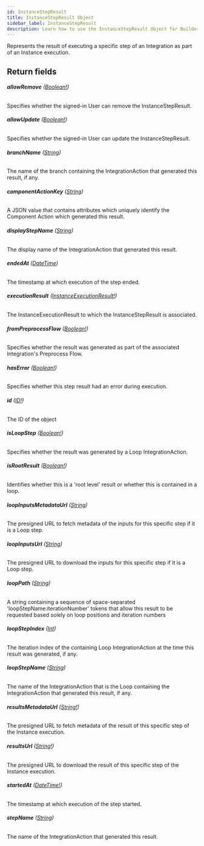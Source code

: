 ```yaml
---
id: InstanceStepResult
title: InstanceStepResult Object
sidebar_label: InstanceStepResult
description: Learn how to use the InstanceStepResult Object for Builder's API.
---
```


Represents the result of executing a specific step of an Integration as
part of an Instance execution.

## Return fields

###### <b>allowRemove</b> ([Boolean!](/composer/builder/api/schema/scalar/Boolean.mdx))

Specifies whether the signed-in User can remove the InstanceStepResult.

###### <b>allowUpdate</b> ([Boolean!](/composer/builder/api/schema/scalar/Boolean.mdx))

Specifies whether the signed-in User can update the InstanceStepResult.

###### <b>branchName</b> ([String](/composer/builder/api/schema/scalar/String.mdx))

The name of the branch containing the IntegrationAction that generated this result, if any.

###### <b>componentActionKey</b> ([String](/composer/builder/api/schema/scalar/String.mdx))

A JSON value that contains attributes which uniquely identify the Component Action which generated this result.

###### <b>displayStepName</b> ([String](/composer/builder/api/schema/scalar/String.mdx))

The display name of the IntegrationAction that generated this result.

###### <b>endedAt</b> ([DateTime](/composer/builder/api/schema/scalar/DateTime.mdx))

The timestamp at which execution of the step ended.

###### <b>executionResult</b> ([InstanceExecutionResult!](/composer/builder/api/schema/object/InstanceExecutionResult.mdx))

The InstanceExecutionResult to which the InstanceStepResult is associated.

###### <b>fromPreprocessFlow</b> ([Boolean!](/composer/builder/api/schema/scalar/Boolean.mdx))

Specifies whether the result was generated as part of the associated Integration's Preprocess Flow.

###### <b>hasError</b> ([Boolean!](/composer/builder/api/schema/scalar/Boolean.mdx))

Specifies whether this step result had an error during execution.

###### <b>id</b> ([ID!](/composer/builder/api/schema/scalar/ID.mdx))

The ID of the object

###### <b>isLoopStep</b> ([Boolean!](/composer/builder/api/schema/scalar/Boolean.mdx))

Specifies whether the result was generated by a Loop IntegrationAction.

###### <b>isRootResult</b> ([Boolean!](/composer/builder/api/schema/scalar/Boolean.mdx))

Identifies whether this is a 'root level' result or whether this is contained in a loop.

###### <b>loopInputsMetadataUrl</b> ([String](/composer/builder/api/schema/scalar/String.mdx))

The presigned URL to fetch metadata of the inputs for this specific step if it is a Loop step.

###### <b>loopInputsUrl</b> ([String](/composer/builder/api/schema/scalar/String.mdx))

The presigned URL to download the inputs for this specific step if it is a Loop step.

###### <b>loopPath</b> ([String](/composer/builder/api/schema/scalar/String.mdx))

A string containing a sequence of space-separated 'loopStepName:iterationNumber' tokens that allow this result to be requested based solely on loop positions and iteration numbers

###### <b>loopStepIndex</b> ([Int](/composer/builder/api/schema/scalar/Int.mdx))

The iteration index of the containing Loop IntegrationAction at the time this result was generated, if any.

###### <b>loopStepName</b> ([String](/composer/builder/api/schema/scalar/String.mdx))

The name of the IntegrationAction that is the Loop containing the IntegrationAction that generated this result, if any.

###### <b>resultsMetadataUrl</b> ([String!](/composer/builder/api/schema/scalar/String.mdx))

The presigned URL to fetch metadata of the result of this specific step of the Instance execution.

###### <b>resultsUrl</b> ([String!](/composer/builder/api/schema/scalar/String.mdx))

The presigned URL to download the result of this specific step of the Instance execution.

###### <b>startedAt</b> ([DateTime!](/composer/builder/api/schema/scalar/DateTime.mdx))

The timestamp at which execution of the step started.

###### <b>stepName</b> ([String](/composer/builder/api/schema/scalar/String.mdx))

The name of the IntegrationAction that generated this result.
